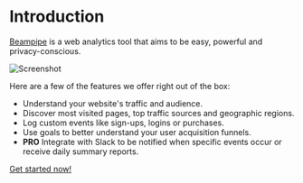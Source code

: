 # Introduction

[Beampipe](https://beampipe.io) is a web analytics tool that aims to be easy, powerful and privacy-conscious.

![Screenshot](/screenshot.png)

Here are a few of the features we offer right out of the box:

- Understand your website's traffic and audience.
- Discover most visited pages, top traffic sources and geographic regions.
- Log custom events like sign-ups, logins or purchases.
- Use goals to better understand your user acquisition funnels.
- **PRO** Integrate with Slack to be notified when specific events occur or receive daily summary reports.


[Get started now!](/getting-started)
